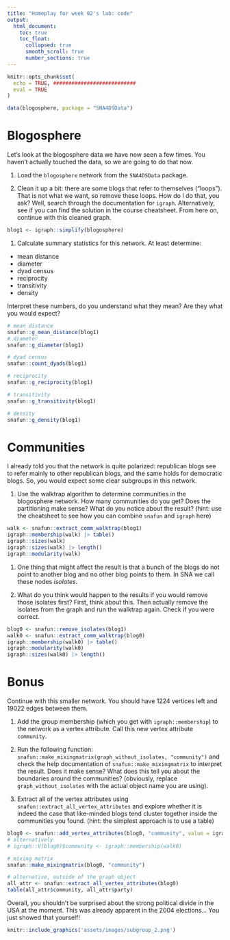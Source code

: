 ```yaml
---
title: "Homeplay for week 02's lab: code"
output: 
  html_document: 
    toc: true
    toc_float:
      collapsed: true
      smooth_scroll: true
      number_sections: true
---
```


```r
knitr::opts_chunk$set(
  echo = TRUE, ###########################
  eval = TRUE
)

data(blogosphere, package = "SNA4DSData")
```

# Blogosphere

Let's look at the blogosphere data we have now seen a few times. 
You haven't actually touched the data, so we are going to do that now.

1. Load the `blogosphere` network from the `SNA4DSData` package.

1. Clean it up a bit: there are some blogs that refer to themselves ("loops"). 
That is not what we want, so remove these loops. How do I do that, you ask? 
Well, search through the documentation for `igraph`. 
Alternatively, see if you can find the solution in the course cheatsheet. 
From here on, continue with this cleaned graph.


```r
blog1 <- igraph::simplify(blogosphere)
```


1. Calculate summary statistics for this network. 
At least determine:
  - mean distance
  - diameter
  - dyad census
  - reciprocity
  - transitivity
  - density
  
Interpret these numbers, do you understand what they mean? 
Are they what you would expect?


```r
# mean distance
snafun::g_mean_distance(blog1)
# diameter
snafun::g_diameter(blog1)

# dyad census
snafun::count_dyads(blog1)

# reciprocity
snafun::g_reciprocity(blog1)

# transitivity
snafun::g_transitivity(blog1)

# density
snafun::g_density(blog1)
```

# Communities

I already told you that the network is quite polarized: republican 
blogs see to refer mainly to other republican blogs, and the same 
holds for democratic blogs. So, you would expect some clear subgroups 
in this network. 

1. Use the walktrap algorithm to determine communities in the 
blogosphere network. How many communities do you get? Does the 
partitioning make sense? What do you notice about the result?
(hint: use the cheatsheet to see how you can combine `snafun` and `igraph` here)


```r
walk <- snafun::extract_comm_walktrap(blog1)
igraph::membership(walk) |> table()
igraph::sizes(walk)
igraph::sizes(walk) |> length()
igraph::modularity(walk)
```

1. One thing that might affect the result is that a bunch of the blogs do not point to another blog and no other blog points to them. In SNA we call these nodes *isolates*. 

1. What do you think would happen to the results if you would remove those isolates first? First, think about this. Then actually remove the isolates from the graph and run the walktrap again. Check if you were correct.

```r
blog0 <- snafun::remove_isolates(blog1)
walk0 <- snafun::extract_comm_walktrap(blog0)
igraph::membership(walk0) |> table()
igraph::modularity(walk0)
igraph::sizes(walk0) |> length()
```

# Bonus
Continue with this smaller network. You should have 1224 vertices left and 19022 edges between them.

1. Add the group membership (which you get with `igraph::membership`) to the network as a vertex attribute. Call this new vertex attribute `community`.

1. Run the following function: `snafun::make_mixingmatrix(graph_without_isolates, "community")` and check the help documentation of `snafun::make_mixingmatrix` to interpret the result. Does it make sense? What does this tell you about the boundaries around the communities? (obviously, replace `graph_without_isolates` with the actual object name you are using).

1. Extract all of the vertex attributes using `snafun::extract_all_vertex_attributes` and explore whether it is indeed the case that like-minded blogs tend cluster together inside the communities you found. (hint: the simplest approach is to use a table)

```r
blog0 <- snafun::add_vertex_attributes(blog0, "community", value = igraph::membership(walk0))
# alternatively
# igraph::V(blog0)$community <- igraph::membership(walk0)

# mixing matrix
snafun::make_mixingmatrix(blog0, "community")

# alternative, outside of the graph object
all_attr <- snafun::extract_all_vertex_attributes(blog0)
table(all_attr$community, all_attr$party)
```

Overall, you shouldn't be surprised about the strong political
divide in the USA at the moment. This was already apparent in the 2004 elections... You just showed that yourself!

```r
knitr::include_graphics('assets/images/subgroup_2.png')
```
